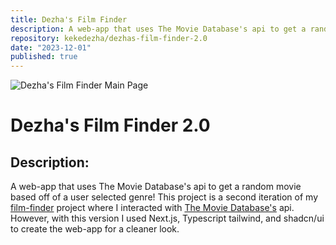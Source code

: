 ```yaml
---
title: Dezha's Film Finder
description: A web-app that uses The Movie Database's api to get a random movie based off of a user selected genre!
repository: kekedezha/dezhas-film-finder-2.0
date: "2023-12-01"
published: true
---
```


![Dezha's Film Finder Main Page](/dezhas-film-finder-v2.png)

# Dezha's Film Finder 2.0

## Description:

A web-app that uses The Movie Database's api to get a random movie based off of a user selected genre!
This project is a second iteration of my [film-finder](https://github.com/kekedezha/film_finder_pp) project where I interacted with [The Movie Database's](https://www.themoviedb.org/?language=en-US) api. However, with this version I used Next.js, Typescript tailwind, and shadcn/ui to create the web-app for a cleaner look.
